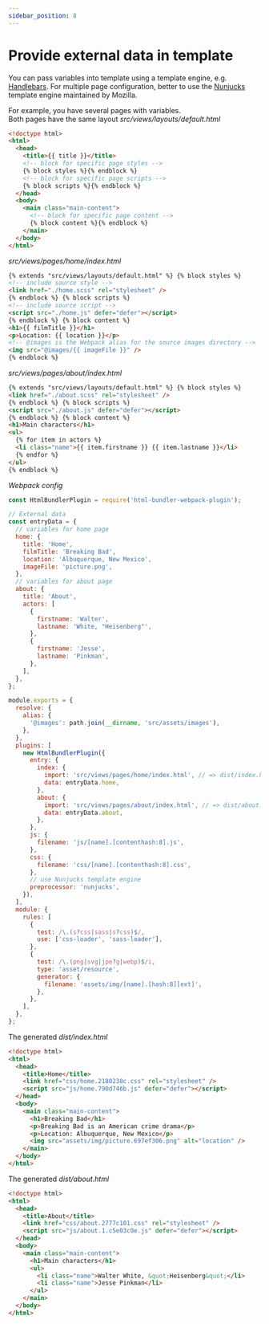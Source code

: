 ```yaml
---
sidebar_position: 8
---
```


# Provide external data in template

You can pass variables into template using a template engine, e.g. [Handlebars](https://handlebarsjs.com).
For multiple page configuration, better to use the [Nunjucks](https://mozilla.github.io/nunjucks) template engine maintained by Mozilla.

For example, you have several pages with variables.\
Both pages have the same layout _src/views/layouts/default.html_

```html
<!doctype html>
<html>
  <head>
    <title>{{ title }}</title>
    <!-- block for specific page styles -->
    {% block styles %}{% endblock %}
    <!-- block for specific page scripts -->
    {% block scripts %}{% endblock %}
  </head>
  <body>
    <main class="main-content">
      <!-- block for specific page content -->
      {% block content %}{% endblock %}
    </main>
  </body>
</html>
```

_src/views/pages/home/index.html_

```html
{% extends "src/views/layouts/default.html" %} {% block styles %}
<!-- include source style -->
<link href="./home.scss" rel="stylesheet" />
{% endblock %} {% block scripts %}
<!-- include source script -->
<script src="./home.js" defer="defer"></script>
{% endblock %} {% block content %}
<h1>{{ filmTitle }}</h1>
<p>Location: {{ location }}</p>
<!-- @images is the Webpack alias for the source images directory -->
<img src="@images/{{ imageFile }}" />
{% endblock %}
```

_src/views/pages/about/index.html_

```html
{% extends "src/views/layouts/default.html" %} {% block styles %}
<link href="./about.scss" rel="stylesheet" />
{% endblock %} {% block scripts %}
<script src="./about.js" defer="defer"></script>
{% endblock %} {% block content %}
<h1>Main characters</h1>
<ul>
  {% for item in actors %}
  <li class="name">{{ item.firstname }} {{ item.lastname }}</li>
  {% endfor %}
</ul>
{% endblock %}
```

_Webpack config_

```js
const HtmlBundlerPlugin = require('html-bundler-webpack-plugin');

// External data
const entryData = {
  // variables for home page
  home: {
    title: 'Home',
    filmTitle: 'Breaking Bad',
    location: 'Albuquerque, New Mexico',
    imageFile: 'picture.png',
  },
  // variables for about page
  about: {
    title: 'About',
    actors: [
      {
        firstname: 'Walter',
        lastname: 'White, "Heisenberg"',
      },
      {
        firstname: 'Jesse',
        lastname: 'Pinkman',
      },
    ],
  },
};

module.exports = {
  resolve: {
    alias: {
      '@images': path.join(__dirname, 'src/assets/images'),
    },
  },
  plugins: [
    new HtmlBundlerPlugin({
      entry: {
        index: {
          import: 'src/views/pages/home/index.html', // => dist/index.html
          data: entryData.home,
        },
        about: {
          import: 'src/views/pages/about/index.html', // => dist/about.html
          data: entryData.about,
        },
      },
      js: {
        filename: 'js/[name].[contenthash:8].js',
      },
      css: {
        filename: 'css/[name].[contenthash:8].css',
      },
      // use Nunjucks template engine
      preprocessor: 'nunjucks',
    }),
  ],
  module: {
    rules: [
      {
        test: /\.(s?css|sass|s?css)$/,
        use: ['css-loader', 'sass-loader'],
      },
      {
        test: /\.(png|svg|jpe?g|webp)$/i,
        type: 'asset/resource',
        generator: {
          filename: 'assets/img/[name].[hash:8][ext]',
        },
      },
    ],
  },
};
```

The generated _dist/index.html_

```html
<!doctype html>
<html>
  <head>
    <title>Home</title>
    <link href="css/home.2180238c.css" rel="stylesheet" />
    <script src="js/home.790d746b.js" defer="defer"></script>
  </head>
  <body>
    <main class="main-content">
      <h1>Breaking Bad</h1>
      <p>Breaking Bad is an American crime drama</p>
      <p>Location: Albuquerque, New Mexico</p>
      <img src="assets/img/picture.697ef306.png" alt="location" />
    </main>
  </body>
</html>
```

The generated _dist/about.html_

```html
<!doctype html>
<html>
  <head>
    <title>About</title>
    <link href="css/about.2777c101.css" rel="stylesheet" />
    <script src="js/about.1.c5e03c0e.js" defer="defer"></script>
  </head>
  <body>
    <main class="main-content">
      <h1>Main characters</h1>
      <ul>
        <li class="name">Walter White, &quot;Heisenberg&quot;</li>
        <li class="name">Jesse Pinkman</li>
      </ul>
    </main>
  </body>
</html>
```
